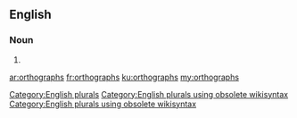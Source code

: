 ==English==

===Noun===
{{head|en}}

# {{plural of|orthograph}}

[[Category:English plurals]][[Category:English plurals using obsolete wikisyntax]][[Category:English plurals using obsolete wikisyntax]]

[[ar:orthographs]]
[[fr:orthographs]]
[[ku:orthographs]]
[[my:orthographs]]